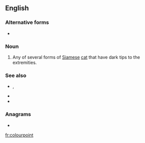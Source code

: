 ==English==

===Alternative forms===
* {{l|en|colorpoint}}

===Noun===
{{en-noun}}

# Any of several forms of [[Siamese]] [[cat]] that have dark tips to the extremities.

===See also===
* {{l|en|blue point}}, {{l|en|bluepoint}}
* {{l|en|chocolate point}}
* {{l|en|seal point}}

===Anagrams===
* {{l|en|prolocution}}

[[fr:colourpoint]]